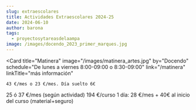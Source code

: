 ```yaml
---
slug: extraescolares
title: Actividades Extraescolares 2024-25
date: 2024-06-10
author: barona
tags:
  - proyectosytareasdelaampa
image: /images/docendo_2023_primer_marques.jpg
---
```

<Grid>
  
  <Card
    title="Matinera"
    image="/images/matinera_artes.jpg"
    by="Docendo"
    schedule="De lunes a viernes 8:00-09:00 o 8:30-09:00"
    link="/matinera"
    linkTitle="más información"
  >
    43 €/mes o 23 €/mes. Día suelto 6€
  </Card>
  <Card
    title="Actividades de DOCENDO"
    image="/images/docendo_2023_primer_marques.jpg"
    by="Docendo"
    schedule="Lunes a Viernes 17:00-18:15"
    link="/docs/DOSSIER_DOCENDO-2024-25_PRIMER_MARQUES.pdf"
    linkTitle="más información"
  >
    25 ó 37 €/mes (según actividad)
  </Card>
  <Card
    title="Triatlón"
    image="/images/triatlon_comunidad_valenciana.png"
    by="Fundación Deportiva Municipal y Federación de Triatlón de la Comunidad Valenciana"
    schedule="Martes y Jueves 16:30-18:00"
    link="/docs/Triatlon-Primer_Marques_Turia.pdf"
    linkTitle="más información"
    matricula=" "
  >
    194 €/curso
  </Card>
  <Card
    title="ARTE - Cultura Lab"
    image="/images/culturalab_icaedro.jpg"
    by="Icaedro"
    schedule="Martes 17:00-18:30"
    link="/docs/Culturalab_marques_2024.pdf"
    linkTitle="más información"
    matricula=" "
  >
    1 día: 28 €/mes + 40€ al inicio del curso (material+seguro)
  </Card>
  <Card
    title="Fútbol"
    image="/images/futbol.jpg"
    by="SF Júcar"
    schedule="Lunes y miércoles 16:30-18:45"
    link="/docs/Futbol_23-24.pdf"
    linkTitle="más información"
    matricula="Socios del AMPA 10% descuento"
  >
    
  </Card>
 
</Grid>
